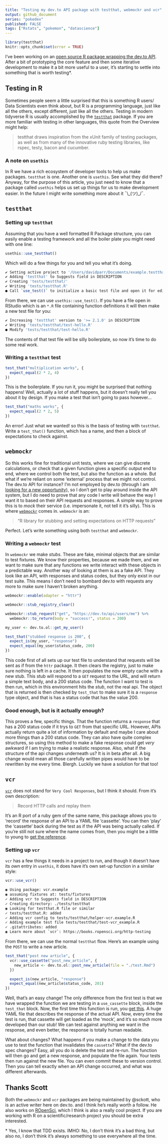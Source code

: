 ```yaml
---
title: "Testing my dev.to API package with testthat, webmockr and vcr"
output: github_document
series: "pokedex"
published: FALSE
tags: ["Rstats", "pokemon", "datascience"]
---
```

```r
library(testthat)
knitr::opts_chunk$set(error = TRUE)
```

I've been working on an [open source R package wrapping the dev.to API](https://github.com/DaveParr/dev.to.ol). After a bit of prototyping the core feature and then some iterative development to make it a bit more useful to a user, it's starting to settle into something that is worth testing*. 

## Testing in R

Sometimes people seem a little surprised that this is something R users/ Data Scientists even think about, but R is a programming language, just like all the others, except different, just like all the others. Testing in modern tidyverse R is usually accomplished by the [`testthat`](https://testthat.r-lib.org/) package. If you are more familiar with testing in other languages, this quote from the Overview might help:

> testthat draws inspiration from the xUnit family of testing packages, as well as from many of the innovative ruby testing libraries, like rspec, testy, bacon and cucumber.

### A note on `usethis`

In R we have a rich ecosystem of developer tools to help us make packages. `testthat` is one. Another one is `usethis`. See what they did there? Anyway, for the purpose of this article, you just need to know that a package called `usethis` helps us set up things for us to make development easier. In the future I might write something more about it ¯\\\_(ツ)\_/¯.

## `testthat`

### Setting up `testthat`

Assuming that you have a well formatted R Package structure, you can easily enable a testing framework and all the boiler plate you might need with one line:

```r
usethis::use_testthat()
```

Which will do a few things for you and tell you what it's doing.
```sh
✔ Setting active project to '/Users/davidparr/Documents/example.testthat'
✔ Adding 'testthat' to Suggests field in DESCRIPTION
✔ Creating 'tests/testthat/'
✔ Writing 'tests/testthat.R'
● Call `use_test()` to initialize a basic test file and open it for editing.
```

From there, we can use `usethis::use_test()`. If you have a file open in RStudio which is an `*.R` file containing function definitions it will then make a new test file for you:

```sh
✔ Increasing 'testthat' version to '>= 2.1.0' in DESCRIPTION
✔ Writing 'tests/testthat/test-hello.R'
● Modify 'tests/testthat/test-hello.R'
```
The contents of that test file will be silly boilerplate, so now it's time to do some real work.

### Writing a `testthat` test

```r
test_that("multiplication works", {
  expect_equal(2 * 2, 4)
})
```

This is the boilerplate. If you run it, you might be surprised that nothing happens! Well, actually a lot of stuff happens, but it doesn't really tell you about it by design. If you make a test that isn't going to pass however...

```r
test_that("maths works", {
  expect_equal(2 * 2, 5)
})
```

An error! Just what we wanted! so this is the basis of testing with `testthat`. Write a `test_that()` function, which has a name, and then a block of expectations to check against.

## `webmockr`

So this works fine for traditional unit tests, where we can give discrete calculations, or check that a given function gives a specific output end to end, where we control both the test, but also the function as a whole. But what if we're reliant on some 'external' process that we might not control. The dev.to API for instance? I'm not employed by dev.to (through I am [looking for a new opportunity](https://dev.to/daveparr/i-made-my-dev-to-content-into-a-website-to-find-a-new-job-2kn5)), so I don't get to play around inside the API system, but I do need to prove that any code I write will behave the way I want it to based on their API requests and responses. A simple way to prove this is to _mock_ their service (i.e. impersonate it, not tell it it's silly). This is where [`webmockr`](https://docs.ropensci.org/webmockr/) comes in. `webmockr` is an: 

> "R library for stubbing and setting expectations on HTTP requests"

Perfect. Let's write something using both `testthat` and `webmockr`.

### Writing a `webmockr` test

In `webmockr` we make _stubs_. These are fake, minimal objects that are similar to test fixtures. We know their properties, because we made them, and we want to make sure that any functions we write interact with these objects in a predictable way. Another way of looking at them is as a fake API. They look like an API, with responses and status codes, but they only exist in our test suite. This means I don't need to bombard dev.to with requests any more to make sure I haven't broken anything. 

```r
webmockr::enable(adapter = "httr")

webmockr::stub_registry_clear()

webmockr::stub_request("get", "https://dev.to/api/users/me") %>%
  webmockr::to_return(body = "success!", status = 200)

my_user <- dev.to.ol::get_my_user()

test_that("stubbed response is 200", {
  expect_is(my_user, "response")
  expect_equal(my_user$status_code, 200)
})
```

This code first of all sets up our test file to understand that requests will be sent as if from the `httr` package. It then clears the registry, just to make sure nothing is left in a cache. It then populates the now empty cache with a new stub. This stub will respond to a `GET` request to the URL, and will return a simple text body, and a 200 status code. The function I want to test is then run, which in this environment hits the _stub_, not the real api. The object that is returned is then checked by `test_that` to make sure it is a `response` type object, and that is has a status code that has the value 200.

### Good enough, but is it actually enough?

This proves a few, specific things. That the function returns a `response` that has a 200 status code if it trys to `GET` from that specific URL. However, APIs actually return quite a lot of information by default and maybe I care about more things than a 200 status code. They can also have quite complex structures, so using this method to make a fake response could get _very_ awkward if I am trying to make a realistic response. Also, what if the structure of the api changes underneath us? It is in beta after all. A big change would mean all those carefully written pipes would have to be rewritten by me every time. Blergh. Luckily we have a solution for that too!

## `vcr`

[`vcr`](https://docs.ropensci.org/vcr/) does not stand for `Very Cool Responses`, but I think it should. From it's own description:

> Record HTTP calls and replay them

It's an R port of a ruby gem of the same name, this package allows you to 'record' the response of an API to a YAML file 'cassette'. You can then 'play' the 'cassette' back during the test as if the API was being actually called. If you're still not sure where the name comes from, then you might be a little to young to [get the reference](https://twitter.com/TheEllenShow/status/1116056186606850048).

### Setting up `vcr`

`vcr` has a few things it needs in a project to run, and though it doesn't have its _own_ entry in `usethis`, it does have it's own set-up function in a similar style:

```r
vcr::use_vcr()
```

```sh
◉ Using package: vcr.example  
◉ assuming fixtures at: tests/fixtures  
✓ Adding vcr to Suggests field in DESCRIPTION  
✓ Creating directory: ./tests/testthat  
◉ Looking for testthat.R file or similar  
✓ tests/testthat.R: added  
✓ Adding vcr config to tests/testthat/helper-vcr.example.R  
✓ Adding example test file tests/testthat/test-vcr_example.R  
✓ .gitattributes: added  
◉ Learn more about `vcr`: https://books.ropensci.org/http-testing
```

From there, we can use the normal `testthat` flow. Here's an example using the `POST` to write a new article.

```r
test_that("post new article", {
  vcr::use_cassette("post_new_article", {
    new_article <- dev.to.ol::post_new_article(file = "./test.Rmd")
  })

  expect_is(new_article, "response")
  expect_equal(new_article$status_code, 201)
})
```

Well, that's an easy change! The only difference from the first test is that we have wrapped the function we are testing in a `use_cassette` block, inside the `test_that` block. Now, the first time this function is run, you [get this](https://github.com/DaveParr/dev.to.ol/blob/master/tests/fixtures/post_new_article.yml). A huge YAML file that describes the response of the actual API. Now, every time the test is run, that cassette will get loaded as the 'mock', and it's so much more developed than our stub! We can test against anything we want in the response, and even better, the response is totally human readable. 

What about changes? What happens if you make a change to the data you use to test the function that invalidates the `cassette`? What if the dev.to spec changes? Easy, all you do is delete the test and re-run. The function will then go and get a new response, and populate the file again. Your tests then run against the new file. You can even commit these to version control. Then you can tell exactly when an API change occurred, and what was different afterwards. 

## Thanks Scott

Both the `webmockr` and `vcr` packages are being maintained by @sckott, who is an active writer here on dev.to. and I think he's really worth a follow. He also works on [ROpenSci](https://ropensci.org/), which I think is also a really cool project. If you are working with R on a scientific/research project you should be extra interested.

\* Yes, I know that TDD exists. IMHO: No, I don't think it's a bad thing, but also no, I don't think it's always something to use everywhere all the time.